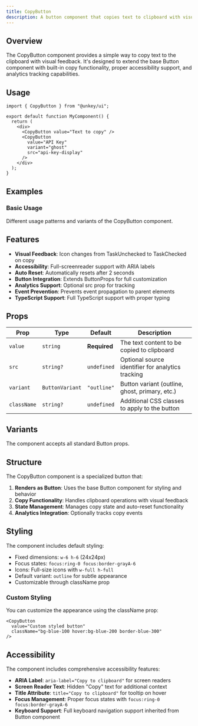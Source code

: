```yaml
---
title: CopyButton
description: A button component that copies text to clipboard with visual feedback and accessibility features for enhanced user experience.
---
```


## Overview

The CopyButton component provides a simple way to copy text to the clipboard with visual feedback. It's designed to extend the base Button component with built-in copy functionality, proper accessibility support, and analytics tracking capabilities.

## Usage

```tsx
import { CopyButton } from "@unkey/ui";

export default function MyComponent() {
  return (
    <div>
      <CopyButton value="Text to copy" />
      <CopyButton 
        value="API Key" 
        variant="ghost" 
        src="api-key-display" 
      />
    </div>
  );
}
```

## Examples

### Basic Usage
Different usage patterns and variants of the CopyButton component.

<Default />

## Features

- **Visual Feedback**: Icon changes from TaskUnchecked to TaskChecked on copy
- **Accessibility**: Full-screenreader support with ARIA labels
- **Auto Reset**: Automatically resets after 2 seconds
- **Button Integration**: Extends ButtonProps for full customization
- **Analytics Support**: Optional src prop for tracking
- **Event Prevention**: Prevents event propagation to parent elements
- **TypeScript Support**: Full TypeScript support with proper typing

## Props

| Prop | Type | Default | Description |
|------|------|---------|-------------|
| `value` | `string` | **Required** | The text content to be copied to clipboard |
| `src` | `string?` | `undefined` | Optional source identifier for analytics tracking |
| `variant` | `ButtonVariant` | `"outline"` | Button variant (outline, ghost, primary, etc.) |
| `className` | `string?` | `undefined` | Additional CSS classes to apply to the button |



## Variants
The component accepts all standard Button props.

## Structure

The CopyButton component is a specialized button that:

1. **Renders as Button**: Uses the base Button component for styling and behavior
2. **Copy Functionality**: Handles clipboard operations with visual feedback
3. **State Management**: Manages copy state and auto-reset functionality
4. **Analytics Integration**: Optionally tracks copy events

## Styling

The component includes default styling:

- Fixed dimensions: `w-6 h-6` (24x24px)
- Focus states: `focus:ring-0 focus:border-grayA-6`
- Icons: Full-size icons with `w-full h-full`
- Default variant: `outline` for subtle appearance
- Customizable through className prop

### Custom Styling

You can customize the appearance using the className prop:

```tsx
<CopyButton
  value="Custom styled button"
  className="bg-blue-100 hover:bg-blue-200 border-blue-300"
/>
```

## Accessibility

The component includes comprehensive accessibility features:

- **ARIA Label**: `aria-label="Copy to clipboard"` for screen readers
- **Screen Reader Text**: Hidden "Copy" text for additional context
- **Title Attribute**: `title="Copy to clipboard"` for tooltip on hover
- **Focus Management**: Proper focus states with `focus:ring-0 focus:border-grayA-6`
- **Keyboard Support**: Full keyboard navigation support inherited from Button component